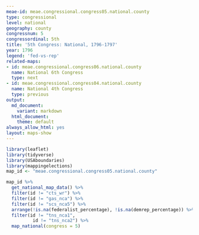 ```yaml
---
meae-id: meae.congressional.congress05.national.county
type: congressional
level: national
geography: county
congressnum: 5
congressordinal: 5th
title: '5th Congress: National, 1796-1797'
year: 1796
legend: 'fed-vs-rep'
related-maps:
- id: meae.congressional.congress06.national.county
  name: National 6th Congress
  type: next
- id: meae.congressional.congress04.national.county
  name: National 4th Congress
  type: previous
output:
  md_document:
    variant: markdown
  html_document:
    theme: default
always_allow_html: yes
layout: maps-show
---
```


```r
library(leaflet)
library(tidyverse)
library(USAboundaries)
library(mappingelections)
map_id <- "meae.congressional.congress05.national.county"
```

<div class="map">

```r
map_id %>%
  get_national_map_data() %>%
  filter(id != "cts_wr") %>% 
  filter(id != "gas_nca") %>% 
  filter(id != "scs_nca5") %>% 
  arrange(!is.na(federalist_percentage), !is.na(demrep_percentage)) %>%
  filter(id != "tns_nca1",
          id != "tns_nca2") %>% 
  map_national(congress = 5)
```

</div>

<div class="results-table">

</div>
